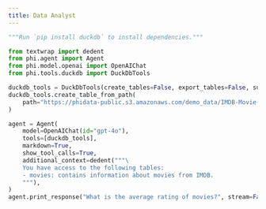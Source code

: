 ```yaml
---
title: Data Analyst
---
```


```python cookbook/assistants/data_analyst.py
"""Run `pip install duckdb` to install dependencies."""

from textwrap import dedent
from phi.agent import Agent
from phi.model.openai import OpenAIChat
from phi.tools.duckdb import DuckDbTools

duckdb_tools = DuckDbTools(create_tables=False, export_tables=False, summarize_tables=False)
duckdb_tools.create_table_from_path(
    path="https://phidata-public.s3.amazonaws.com/demo_data/IMDB-Movie-Data.csv", table="movies"
)

agent = Agent(
    model=OpenAIChat(id="gpt-4o"),
    tools=[duckdb_tools],
    markdown=True,
    show_tool_calls=True,
    additional_context=dedent("""\
    You have access to the following tables:
    - movies: contains information about movies from IMDB.
    """),
)
agent.print_response("What is the average rating of movies?", stream=False)

```
